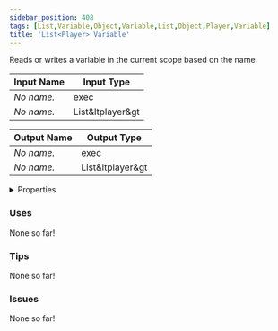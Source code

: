 ```yaml
---
sidebar_position: 408
tags: [List,Variable,Object,Variable,List,Object,Player,Variable]
title: 'List<Player> Variable'
---
```


Reads or writes a variable in the current scope based on the name.



<IChip uuid="32837e14-12de-465f-89dc-ceddb64cdd6c"/>

| Input Name | Input Type |
|-----------|-----------|
| *No name.* | exec |
| *No name.* | List&ltplayer&gt |

| Output Name | Output Type |
|-----------|-----------|
| *No name.* | exec |
| *No name.* | List&ltplayer&gt |


<details>
  <summary>Properties</summary>
  <div>
    <div>
    <table>
      <thead>
        <tr>
          <th>Is beta required?</th>
          <th>No</th>
        </tr>
        <tr>
          <th>Is this chip a trolling risk?</th>
          <th>No</th>
        </tr>
        <tr>
          <th>Is this chip a role assignment risk?</th>
          <th>No</th>
        </tr>
        <tr>
          <th>Chip UUID</th>
          <th>32837e14-12de-465f-89dc-ceddb64cdd6c</th>
        </tr>
        <tr>
          <th>Room availability</th>
          <th>Available everywhere</th>
        </tr>
      </thead>
    </table>
    </div>
  </div>
</details>

### Uses

None so far!

### Tips

None so far!

### Issues

None so far!